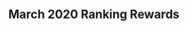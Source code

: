 ==March 2020 Ranking Rewards==

{{Update/RankingRewards

|banner = 

|new_equipment = XF5U
|new_equipment_2 = Tenzan Model 12A Kai (w/ Type 6 Airborne Radar Kai)
|new_equipment_3 = Tenzan Model 12A Kai (Skilled w/ Type 6 Airborne Radar Kai)

|top5_1=XF5U
|top5_1_x=1
|top5_2=Tenzan Model 12A Kai (Skilled w/ Type 6 Airborne Radar Kai)
|top5_2_x=1
|top5_3=Tenzan Model 12A Kai (w/ Type 6 Airborne Radar Kai)
|top5_3_x=1
|top5_4=SG Radar (Initial Model)
|top5_4_x=1
|top5_4_stars=4

|top20_1=XF5U
|top20_1_x = 1
|top20_2 = Tenzan Model 12A Kai (Skilled w/ Type 6 Airborne Radar Kai)
|top20_2_x = 1
|top20_3 = SG Radar (Initial Model)
|top20_3_x = 1
|top20_3_stars = 3

|top100_1 = XF5U
|top100_1_x = 1
|top100_2 = Tenzan Model 12A Kai (w/ Type 6 Airborne Radar Kai)
|top100_2_x = 1
|top100_3 = SG Radar (Initial Model)
|top100_3_x = 1
|top100_3_stars =                   2

|top500_1 = XF5U
|top500_1_x = 1
|top500_2 = SG Radar (Initial Model)
|top500_2_x = 1
|top500_2_stars = 2

}}